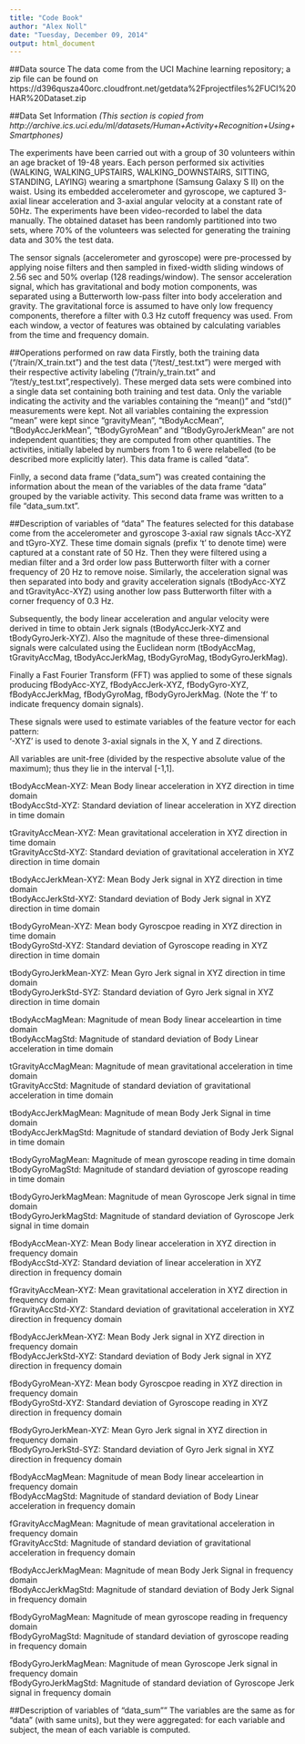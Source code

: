 ```yaml
---
title: "Code Book"
author: "Alex Noll"
date: "Tuesday, December 09, 2014"
output: html_document
---
```

##Data source
The data come from the UCI Machine learning repository; a zip file can be found on
https://d396qusza40orc.cloudfront.net/getdata%2Fprojectfiles%2FUCI%20HAR%20Dataset.zip

##Data Set Information
*(This section is copied from http://archive.ics.uci.edu/ml/datasets/Human+Activity+Recognition+Using+Smartphones)*

The experiments have been carried out with a group of 30 volunteers within an age bracket of 19-48 years. Each person performed six activities (WALKING, WALKING_UPSTAIRS, WALKING_DOWNSTAIRS, SITTING, STANDING, LAYING) wearing a smartphone (Samsung Galaxy S II) on the waist. Using its embedded accelerometer and gyroscope, we captured 3-axial linear acceleration and 3-axial angular velocity at a constant rate of 50Hz. The experiments have been video-recorded to label the data manually. The obtained dataset has been randomly partitioned into two sets, where 70% of the volunteers was selected for generating the training data and 30% the test data. 

The sensor signals (accelerometer and gyroscope) were pre-processed by applying noise filters and then sampled in fixed-width sliding windows of 2.56 sec and 50% overlap (128 readings/window). The sensor acceleration signal, which has gravitational and body motion components, was separated using a Butterworth low-pass filter into body acceleration and gravity. The gravitational force is assumed to have only low frequency components, therefore a filter with 0.3 Hz cutoff frequency was used. From each window, a vector of features was obtained by calculating variables from the time and frequency domain. 

##Operations performed on raw data
Firstly, both the training data ("/train/X\_train.txt") and the test data ("/test/\_test.txt") were merged with their respective activity labeling ("/train/y\_train.txt" and "/test/y\_test.txt",respectively). These merged data sets were combined into a single data set containing both training and test data. Only the variable indicating the activity and the variables containing the "mean()" and "std()" measurements were kept. Not all variables containing the expression "mean" were kept since "gravityMean", "tBodyAccMean", "tBodyAccJerkMean", "tBodyGyroMean" and "tBodyGyroJerkMean" are not independent quantities; they are computed from other quantities. The activities, initially labeled by numbers from 1 to 6 were relabelled (to be described more explicitly later). This data frame is called "data".

Finlly, a second data frame ("data\_sum") was created containing the information about the mean of the variables of the data frame "data" grouped by the variable activity.  This second data frame was written to a file "data\_sum.txt".

##Description of variables of "data"
The features selected for this database come from the accelerometer and gyroscope 3-axial raw signals tAcc-XYZ and tGyro-XYZ. These time domain signals (prefix 't' to denote time) were captured at a constant rate of 50 Hz. Then they were filtered using a median filter and a 3rd order low pass Butterworth filter with a corner frequency of 20 Hz to remove noise. Similarly, the acceleration signal was then separated into body and gravity acceleration signals (tBodyAcc-XYZ and tGravityAcc-XYZ) using another low pass Butterworth filter with a corner frequency of 0.3 Hz. 

Subsequently, the body linear acceleration and angular velocity were derived in time to obtain Jerk signals (tBodyAccJerk-XYZ and tBodyGyroJerk-XYZ). Also the magnitude of these three-dimensional signals were calculated using the Euclidean norm (tBodyAccMag, tGravityAccMag, tBodyAccJerkMag, tBodyGyroMag, tBodyGyroJerkMag). 

Finally a Fast Fourier Transform (FFT) was applied to some of these signals producing fBodyAcc-XYZ, fBodyAccJerk-XYZ, fBodyGyro-XYZ, fBodyAccJerkMag, fBodyGyroMag, fBodyGyroJerkMag. (Note the 'f' to indicate frequency domain signals). 

These signals were used to estimate variables of the feature vector for each pattern:  
'-XYZ' is used to denote 3-axial signals in the X, Y and Z directions. 

All variables are unit-free (divided by the respective absolute value of the maximum); thus they lie in the interval [-1,1].

tBodyAccMean-XYZ: Mean Body linear acceleration in XYZ direction in time domain  
tBodyAccStd-XYZ: Standard deviation of linear acceleration in XYZ direction in time domain 

tGravityAccMean-XYZ: Mean gravitational acceleration in XYZ direction in time domain  
tGravityAccStd-XYZ: Standard deviation of gravitational acceleration in XYZ direction in time domain  

tBodyAccJerkMean-XYZ: Mean Body Jerk signal in XYZ direction in time domain   
tBodyAccJerkStd-XYZ: Standard deviation of Body Jerk signal in XYZ direction in time domain   

tBodyGyroMean-XYZ: Mean body Gyroscpoe reading in XYZ direction in time domain   
tBodyGyroStd-XYZ: Standard deviation of Gyroscope reading in XYZ direction in time domain   

tBodyGyroJerkMean-XYZ: Mean Gyro Jerk signal in XYZ direction in time domain   
tBodyGyroJerkStd-SYZ: Standard deviation of Gyro Jerk signal in XYZ direction in time domain   

tBodyAccMagMean: Magnitude of mean Body linear acceleartion in time domain   
tBodyAccMagStd: Magnitude of standard deviation of Body Linear acceleration in time domain   

tGravityAccMagMean: Magnitude of mean gravitational acceleration in time domain   
tGravityAccStd: Magnitude of standard deviation of gravitational acceleration in time domain   

tBodyAccJerkMagMean: Magnitude of mean Body Jerk Signal in time domain    
tBodyAccJerkMagStd: Magnitude of standard deviation of Body Jerk Signal in time domain    

tBodyGyroMagMean: Magnitude of mean gyroscope reading in time domain    
tBodyGyroMagStd: Magnitude of standard deviation of gyroscope reading in time domain   

tBodyGyroJerkMagMean: Magnitude of mean Gyroscope Jerk signal in time domain   
tBodyGyroJerkMagStd: Magnitude of standard deviation of Gyroscope Jerk signal in time domain   

fBodyAccMean-XYZ: Mean Body linear acceleration in XYZ direction in frequency domain  
fBodyAccStd-XYZ: Standard deviation of linear acceleration in XYZ direction in frequency domain  

fGravityAccMean-XYZ: Mean gravitational acceleration in XYZ direction in frequency domain  
fGravityAccStd-XYZ: Standard deviation of gravitational acceleration in XYZ direction in frequency domain  

fBodyAccJerkMean-XYZ: Mean Body Jerk signal in XYZ direction in frequency domain   
fBodyAccJerkStd-XYZ: Standard deviation of Body Jerk signal in XYZ direction in frequency domain   

fBodyGyroMean-XYZ: Mean body Gyroscpoe reading in XYZ direction in frequency domain   
fBodyGyroStd-XYZ: Standard deviation of Gyroscope reading in XYZ direction in frequency domain   

fBodyGyroJerkMean-XYZ: Mean Gyro Jerk signal in XYZ direction in frequency domain   
fBodyGyroJerkStd-SYZ: Standard deviation of Gyro Jerk signal in XYZ direction in frequency domain   

fBodyAccMagMean: Magnitude of mean Body linear acceleartion in frequency domain   
fBodyAccMagStd: Magnitude of standard deviation of Body Linear acceleration in frequency domain   

fGravityAccMagMean: Magnitude of mean gravitational acceleration in frequency domain   
fGravityAccStd: Magnitude of standard deviation of gravitational acceleration in frequency domain   

fBodyAccJerkMagMean: Magnitude of mean Body Jerk Signal in frequency domain    
fBodyAccJerkMagStd: Magnitude of standard deviation of Body Jerk Signal in frequency domain    

fBodyGyroMagMean: Magnitude of mean gyroscope reading in frequency domain    
fBodyGyroMagStd: Magnitude of standard deviation of gyroscope reading in frequency domain   

fBodyGyroJerkMagMean: Magnitude of mean Gyroscope Jerk signal in frequency domain   
fBodyGyroJerkMagStd: Magnitude of standard deviation of Gyroscope Jerk signal in frequency domain   



##Description of variables of "data_sum""
The variables are the same as for "data" (with same units), but they were aggregated: for each variable and subject, the mean of each variable is computed.